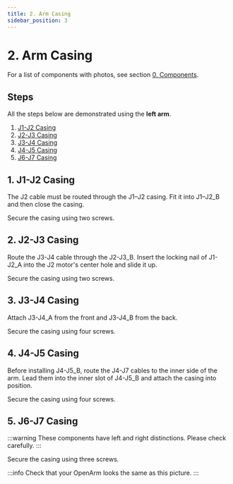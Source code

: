 ```yaml
---
title: 2. Arm Casing
sidebar_position: 3
---
```



# 2. Arm Casing

For a list of components with photos, see section [0. Components](./0-components.mdx).

## Steps

All the steps below are demonstrated using the **left arm**.

1. [J1-J2 Casing](#1-j1-j2-casing)
2. [J2-J3 Casing](#2-j2-j3-casing)
3. [J3-J4 Casing](#3-j3-j4-casing)
4. [J4-J5 Casing](#4-j4-j5-casing)
5. [J6-J7 Casing](#5-j6-j7-casing)

## 1. J1-J2 Casing

The J2 cable must be routed through the J1–J2 casing. Fit it into J1–J2_B and then close the casing.
<BlockImage src="hardware/electronics-guide/j1-j2-process1.png" alt="Attaching J1-J2 casing 1" />

Secure the casing using two screws.
<BlockImage src="hardware/electronics-guide/j1-j2-process2.png" alt="Attaching J1-J2 casing 2" />

## 2. J2-J3 Casing

Route the J3-J4 cable through the J2-J3_B. Insert the locking nail of J1-J2_A into the J2 motor's center hole and slide it up.
<BlockImage src="hardware/electronics-guide/j2-j3-process1.png" alt="Attaching J2-J3 casing 1" />

Secure the casing using two screws.
<BlockImage src="hardware/electronics-guide/j2-j3-process2.png" alt="Attaching J2-J3 casing 2" />

## 3. J3-J4 Casing

Attach J3-J4_A from the front and J3-J4_B from the back.
<BlockImage src="hardware/electronics-guide/j3-j4-process1.png" alt="Attaching J3-J4 casing 1" />

Secure the casing using four screws.

## 4. J4-J5 Casing

Before installing J4-J5_B, route the J4-J7 cables to the inner side of the arm. Lead them into the inner slot of J4-J5_B and attach the casing into position.
<BlockImage src="hardware/electronics-guide/j4-j5-process1.png" alt="Attaching J4-J5 casing 1" />

Secure the casing using four screws.
<BlockImage src="hardware/electronics-guide/j4-j5-process2.png" alt="Attaching J4-J5 casing 2" />

## 5. J6-J7 Casing

:::warning
These components have left and right distinctions. Please check carefully.
:::

<BlockImage src="hardware/electronics-guide/j6-j7-process1.png" alt="Attaching J6-J7 casing 1" />

Secure the casing using three screws.
<BlockImage src="hardware/electronics-guide/j6-j7-process2.png" alt="Attaching J6-J7 casing 2" />


:::info
Check that your OpenArm looks the same as this picture.
<BlockImage src="hardware/electronics-guide/casing-complete.png" alt="Casing complete body" />
:::